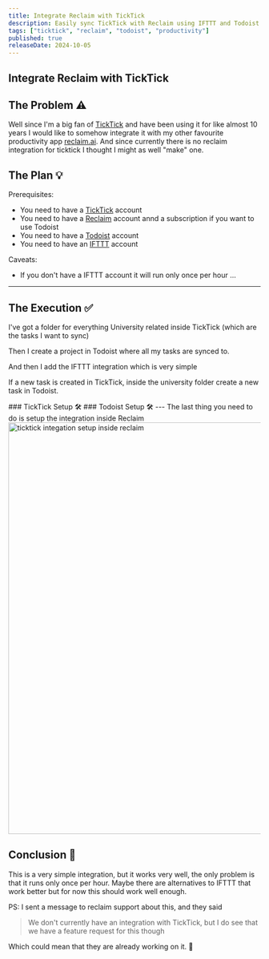 ```yaml
---
title: Integrate Reclaim with TickTick
description: Easily sync TickTick with Reclaim using IFTTT and Todoist for a simple, effective integration. Though limited to hourly syncs, it's a solid workaround for now.
tags: ["ticktick", "reclaim", "todoist", "productivity"]
published: true
releaseDate: 2024-10-05
---
```


<article class="prose mx-auto py-4 sm:px-0 px-2">

# Integrate Reclaim with TickTick
## The Problem ⚠️
Well since I'm a big fan of [TickTick](https://ticktick.com/) 
and have been using it for like almost 10 years I would like to somehow
integrate it with my other favourite productivity app [reclaim.ai](https://reclaim.ai/). 
And since currently there is no reclaim integration for ticktick I thought I might as well "make" one.

## The Plan 💡

Prerequisites:
- You need to have a [TickTick](https://ticktick.com/) account
- You need to have a [Reclaim](https://reclaim.ai/) account annd a subscription if you want to use Todoist
- You need to have a [Todoist](https://todoist.com/) account
- You need to have an [IFTTT](https://ifttt.com/) account

Caveats:
- If you don't have a IFTTT account it will run only once per hour ...
---
## The Execution ✅
I've got a folder for everything University related inside TickTick (which are the tasks I want to sync)
<UniversityImg/>

Then I create a project in Todoist where all my tasks are synced to.

<TodoistImg/>

And then I add the IFTTT integration which is very simple

If a new task is created in TickTick, inside the university folder create a new task in Todoist.

<IFTTTFirstImg/>
### TickTick Setup 🛠️
<IFTTTSecondImg/>
### Todoist Setup 🛠️
<IFTTTThirdImg/>
---
The last thing you need to do is setup the integration inside Reclaim
<ReclaimImg/>
<img src="/log/reclaim.png" alt="ticktick integation setup inside reclaim" width="912" height="822" loading="lazy" />

## Conclusion 🤝
This is a very simple integration, but it works very well, the only problem is that it runs only once per hour. 
Maybe there are alternatives to IFTTT that work better but for now this should work well enough.

PS: I sent a message to reclaim support about this, and they said 
> We don't currently have an integration with TickTick, but I do see that we have a feature request for this though

Which could mean that they are already working on it. 🙏
</article>